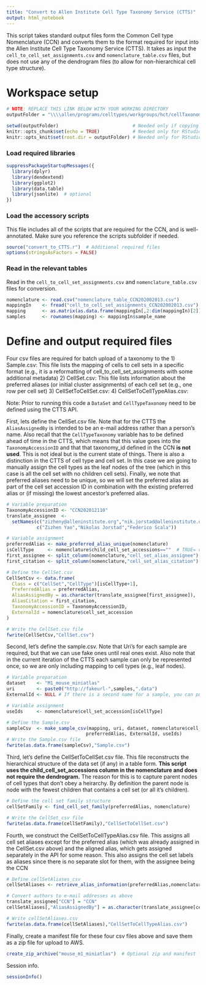 ---
title: "Convert to Allen Institute Cell Type Taxonomy Service (CTTS)"
output: html_notebook
---

This script takes standard output files form the Common Cell type Nomenclature (CCN) and converts them to the format required for input into the Allen Institute Cell Type Taxonomy Service (CTTS).  It takes as input the `cell_to_cell_set_assignments.csv` and `nomenclature_table.csv` files, but does not use any of the dendrogram files (to allow for non-hierarchical cell type structure).  


# Workspace setup
  
```{r setup}
# NOTE: REPLACE THIS LINK BELOW WITH YOUR WORKING DIRECTORY
outputFolder = "\\\\allen/programs/celltypes/workgroups/hct/cellTaxonomy/nomenclature/mouse_m1_miniatlas/convert_to_CTTS/"

setwd(outputFolder)                           # Needed only if copying and pasting in R
knitr::opts_chunk$set(echo = TRUE)            # Needed only for RStudio
knitr::opts_knit$set(root.dir = outputFolder) # Needed only for RStudio
```
  
  
### Load required libraries  
  
```{r}
suppressPackageStartupMessages({
  library(dplyr)
  library(dendextend)
  library(ggplot2)
  library(data.table)
  library(jsonlite)  # optional
})
```
  
  
### Load the accessory scripts  
  
This file includes all of the scripts that are required for the CCN, and is well-annotated.  Make sure you reference the scripts subfolder if needed.  
  
```{r}
source("convert_to_CTTS.r")  # Additional required files
options(stringsAsFactors = FALSE)
```
  
  
### Read in the relevant tables
  
Read in the `cell_to_cell_set_assignments.csv` and `nomenclature_table.csv` files for conversion.  
  
```{r}
nomenclature <- read.csv("nomenclature_table_CCN202002013.csv")
mappingIn    <- fread("cell_to_cell_set_assignments_CCN202002013.csv")
mapping      <- as.matrix(as.data.frame(mappingIn[,2:dim(mappingIn)[2]]))
samples      <- rownames(mapping) <- mappingIn$sample_name
```
  
  
# Define and output required files
  
Four csv files are required for batch upload of a taxonomy to the 
1) Sample.csv: This file lists the mapping of cells to cell sets in a specific format (e.g., it is a reformatting of cell_to_cell_set_assignments with some additional metadata) 
2) CellSet.csv:  This file lists information about the preferred aliases (or initial cluster assignments) of each cell set (e.g., one row per cell set) 
3) CellSetToCellSet.csv:
4) CellSetToCellTypeAlias.csv:
  
Note: Prior to running this code a `DataSet` and `CellTypeTaxonomy` need to be defined using the CTTS API.   
  
First, lets define the CellSet.csv file.  Note that for the CTTS the `AliasAssignedBy` is intended to be an e-mail address rather than a person's name.  Also recall that the `CellTypeTaxonomy` variable has to be defined ahead of time in the CTTS, which means that this value goes into the `TaxonomyAccessionID` and that that taxonomy_id defined in the CCN **is not used**.  This is not ideal but is the current state of things.  There is also a distinction in the CTTS of cell type and cell set.  In this case we are going to manually assign the cell types as the leaf nodes of the tree (which in this case is all the cell set with no children cell sets).  Finally, we note that preferred aliases need to be unique, so we will set the preferred alias as part of the cell set accession ID in combination with the existing preferred alias or (if missing) the lowest ancestor's preferred alias. 
   
```{r}
# Variable preparation
TaxonomyAccessionID <- "CCN202012110"
translate_assignee  <- 
  setNames(c("zizheny@alleninstitute.org","nik.jorstad@alleninstitute.org","scala@bcm.edu"),
           c("Zizhen Yao","Nikolas Jorstad","Federico Scala"))

# Variable assignment
preferredAlias <- make_preferred_alias_unique(nomenclature)
isCellType     <- nomenclature$child_cell_set_accessions==""  # TRUE= cell type; FALSE = cell set for CTTS
first_assignee <- split_column(nomenclature,"cell_set_alias_assignee")[,1]
first_citation <- split_column(nomenclature,"cell_set_alias_citation")[,1]

# Define the CellSet.csv
CellSetCsv <- data.frame(
  Class = c("CellSet","CellType")[isCellType+1],
  PreferredAlias = preferredAlias,
  AliasAssignedBy = as.character(translate_assignee[first_assignee]),
  AliasCitation = first_citation,
  TaxonomyAccessionID = TaxonomyAccessionID,
  ExternalId = nomenclature$cell_set_accession
)

# Write the CellSet.csv file
fwrite(CellSetCsv,"CellSet.csv")
```
   
   
Second, let's define the sample.csv.  Note that Uri's for each sample are required, but that we can use fake ones until real ones exist.  Also note that in the current iteration of the CTTS each sample can only be represented once, so we are only including mapping to cell types (e.g., leaf nodes).
  
```{r}
# Variable preparation
dataset    <- "M1_mouse_miniatlas"
uri        <- paste0("http://fakeurl-",samples,".data")
ExternalId <- NULL # If there is a second name for a sample, you can put it here

# Variable assignment
useIds     <- nomenclature$cell_set_accession[isCellType]

# Define the Sample.csv
sampleCsv  <- make_sample_csv(mapping, uri, dataset, nomenclature$cell_set_accession, 
                             preferredAlias, ExternalId, useIds)
# Write the Sample.csv file
fwrite(as.data.frame(sampleCsv),"Sample.csv")
```
   
  
Third, let's define the CellSetToCellSet.csv file.  This file reconstructs the hierarchical structure of the data set (if any) in a table form.  **This script uses the child_cell_set_accessions column in the nomenclature and does not require the dendrogram.**  The reason for this is to capture parent nodes of cell types that don't obey a heirarchy.  By definition the parent node is node with the fewest children that contains a cell set (or all it's children). 
  
```{r}
# Define the cell set family structure
cellSetFamily <- find_cell_set_family(preferredAlias, nomenclature)

# Write the CellSet_csv file
fwrite(as.data.frame(cellSetFamily),"CellSetToCellSet.csv")
```
  
  
Fourth, we construct the CellSetToCellTypeAlias.csv file.  This assigns all cell set aliases except for the preferred alias (which was already assigned in the CellSet.csv above) and the aligned alias, which gets assigned separately in the API for some reason.  This also assigns the cell set labels as aliases since there is no separate slot for them, with the assignee being the CCN  
  
```{r} 
# Define cellSetAliases_csv
cellSetAliases <- retrieve_alias_information(preferredAlias,nomenclature)

# Convert authors to e-mail addresses as above
translate_assignee["CCN"] = "CCN"
cellSetAliases[,"AliasAssignedBy"] = as.character(translate_assignee[cellSetAliases[,"AliasAssignedBy"]])

# Write cellSetAliases.csv
fwrite(as.data.frame(cellSetAliases),"CellSetToCellTypeAlias.csv")
```    
 
  
Finally, create a manifest file for these four csv files above and save them as a zip file for upload to AWS.  
  
```{r}
create_zip_archive("mouse_m1_miniatlas")  # Optional zip and manifest file prefix
```

  
Session info.  
  
```{r} 
sessionInfo()
``` 
  